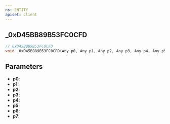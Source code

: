 ```yaml
---
ns: ENTITY
apiset: client
---
```

## _0xD45BB89B53FC0CFD

```c
// 0xD45BB89B53FC0CFD
void _0xD45BB89B53FC0CFD(Any p0, Any p1, Any p2, Any p3, Any p4, Any p5, Any p6, Any p7);
```


## Parameters
* **p0**:
* **p1**:
* **p2**:
* **p3**:
* **p4**:
* **p5**:
* **p6**:
* **p7**: